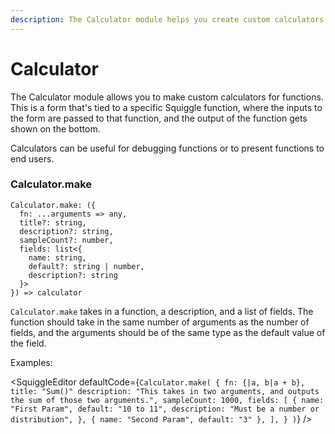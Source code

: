 ```yaml
---
description: The Calculator module helps you create custom calculators
---
```



# Calculator

The Calculator module allows you to make custom calculators for functions. This is a form that's tied to a specific Squiggle function, where the inputs to the form are passed to that function, and the output of the function gets shown on the bottom.

Calculators can be useful for debugging functions or to present functions to end users.

### Calculator.make

```
Calculator.make: ({
  fn: ...arguments => any,
  title?: string,
  description?: string,
  sampleCount?: number,
  fields: list<{
    name: string,
    default?: string | number,
    description?: string
  }>
}) => calculator
```

``Calculator.make`` takes in a function, a description, and a list of fields. The function should take in the same number of arguments as the number of fields, and the arguments should be of the same type as the default value of the field.

Examples:

<SquiggleEditor
  defaultCode={`Calculator.make(
  {
    fn: {|a, b|a + b},
    title: "Sum()"
    description: "This takes in two arguments, and outputs the sum of those two arguments.",
    sampleCount: 1000,
    fields: [
      {
        name: "First Param",
        default: "10 to 11",
        description: "Must be a number or distribution",
      },
      { name: "Second Param", default: "3" },
    ],
  }
)`}
/>